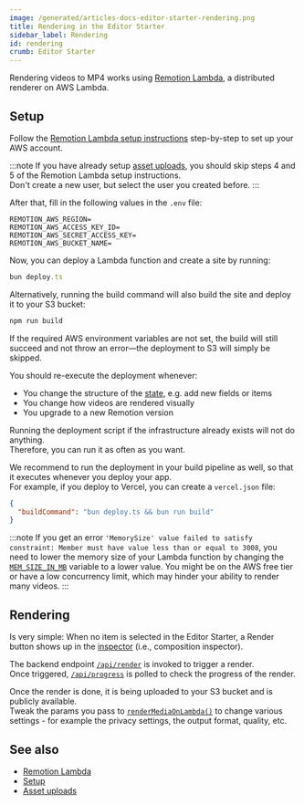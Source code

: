 ```yaml
---
image: /generated/articles-docs-editor-starter-rendering.png
title: Rendering in the Editor Starter
sidebar_label: Rendering
id: rendering
crumb: Editor Starter
---
```


Rendering videos to MP4 works using [Remotion Lambda](/docs/lambda), a distributed renderer on AWS Lambda.

## Setup

Follow the [Remotion Lambda setup instructions](/docs/lambda/setup) step-by-step to set up your AWS account.

:::note
If you have already setup [asset uploads](/docs/editor-starter/asset-uploads), you should skip steps 4 and 5 of the Remotion Lambda setup instructions.  
Don't create a new user, but select the user you created before.
:::

After that, fill in the following values in the `.env` file:

```
REMOTION_AWS_REGION=
REMOTION_AWS_ACCESS_KEY_ID=
REMOTION_AWS_SECRET_ACCESS_KEY=
REMOTION_AWS_BUCKET_NAME=
```

Now, you can deploy a Lambda function and create a site by running:

```ts
bun deploy.ts
```

Alternatively, running the build command will also build the site and deploy it to your S3 bucket:

```sh
npm run build
```

If the required AWS environment variables are not set, the build will still succeed and not throw an error—the deployment to S3 will simply be skipped.

You should re-execute the deployment whenever:

- You change the structure of the [state](/docs/editor-starter/state-management), e.g. add new fields or items
- You change how videos are rendered visually
- You upgrade to a new Remotion version

Running the deployment script if the infrastructure already exists will not do anything.  
Therefore, you can run it as often as you want.

We recommend to run the deployment in your build pipeline as well, so that it executes whenever you deploy your app.  
For example, if you deploy to Vercel, you can create a `vercel.json` file:

```json title="vercel.json"
{
  "buildCommand": "bun deploy.ts && bun run build"
}
```

:::note
If you get an error `'MemorySize' value failed to satisfy constraint: Member must have value less than or equal to 3008`, you need to lower the memory size of your Lambda function by changing the [`MEM_SIZE_IN_MB`](https://github.com/search?q=repo%3Aremotion-dev%2Feditor-starter%20MEM_SIZE_IN_MB&type=code) variable to a lower value. You might be on the AWS free tier or have a low concurrency limit, which may hinder your ability to render many videos.
:::

## Rendering

Is very simple: When no item is selected in the Editor Starter, a Render button shows up in the [inspector](/docs/editor-starter/tracks-items-assets#inspectors) (i.e., composition inspector).

The backend endpoint [`/api/render`](/docs/editor-starter/backend-routes#post-apirender) is invoked to trigger a render.  
Once triggered, [`/api/progress`](/docs/editor-starter/backend-routes#get-apiprogress) is polled to check the progress of the render.

Once the render is done, it is being uploaded to your S3 bucket and is publicly available.  
Tweak the params you pass to [`renderMediaOnLambda()`](/docs/lambda/rendermediaonlambda) to change various settings - for example the privacy settings, the output format, quality, etc.

## See also

- [Remotion Lambda](/docs/lambda)
- [Setup](/docs/editor-starter/setup)
- [Asset uploads](/docs/editor-starter/asset-uploads)
